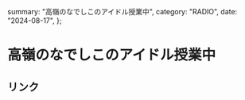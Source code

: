   summary: "高嶺のなでしこのアイドル授業中",
  category: "RADIO",
  date: "2024-08-17",
};

# 高嶺のなでしこのアイドル授業中

## リンク
